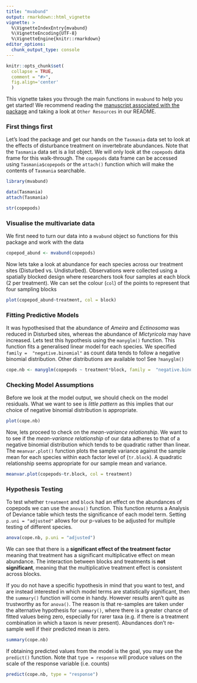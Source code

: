 ```yaml
---
title: "mvabund"
output: rmarkdown::html_vignette
vignette: >
  %\VignetteIndexEntry{mvabund}
  %\VignetteEncoding{UTF-8}
  %\VignetteEngine{knitr::rmarkdown}
editor_options: 
  chunk_output_type: console
---
```


```r
knitr::opts_chunk$set(
  collapse = TRUE,
  comment = "#>",
  fig.align='center'
  )
```

This vignette takes you through the main functions in `mvabund` to help you get started! We recommend reading the [manuscript associated with the package](https://besjournals.onlinelibrary.wiley.com/doi/10.1111/j.2041-210X.2012.00190.x) and taking a look at `Other Resources` in our README.

### First things first

Let's load the package and get our hands on the `Tasmania` data set to look at the effects of disturbance treatment on invertebrate abundances. Note that the `Tasmania` data set is a list object. We will only look at the `copepods` data frame for this walk-through. The `copepods` data frame can be accessed using `Tasmania$copepods` or the `attach()` function which will make the contents of `Tasmania` searchable. 

```r
library(mvabund)

data(Tasmania) 
attach(Tasmania)

str(copepods) 
```

### Visualise the multivariate data 

We first need to turn our data into a `mvabund` object so functions for this package and work with the data

```r
copepod_abund <- mvabund(copepods)
```

Now lets take a look at abundance for each species across our treatment sites (Disturbed vs. Undisturbed). Observations were collected using a spatially blocked design where researchers took four samples at each block (2 per treatment). We can set the colour (`col`) of the points to represent that four sampling blocks

```r
plot(copepod_abund~treatment, col = block)
```

### Fitting Predictive Models

It was hypothesised that the abundance of *Ameira* and *Ectinosoma* was reduced in Disturbed sites, whereas the abundance of *Mictyricola* may have increased. Lets test this hypothesis using the `manyglm()` function. This function fits a generalised linear model for each species. We specified `family =  "negative.binomial"` as count data tends to follow a negative binomial distribution. Other distributions are available too! See `?manyglm()`

```r
cope.nb <- manyglm(copepods ~ treatment*block, family =  "negative.binomial")
```

### Checking Model Assumptions

Before we look at the model output, we should check on the model residuals. What we want to see is *little pattern* as this implies that our choice of negative binomial distribution is appropriate. 

```r
plot(cope.nb)
```

Now, lets proceed to check on the *mean-variance relationship*. We want to to see if the *mean-variance relationship* of our data adheres to that of a negative binomial distribution which tends to be quadratic rather than linear. The `meanvar.plot()` function plots the sample variance against the sample mean for each species within each factor level of (`tr.block`). A quadratic relationship seems appropriate for our sample mean and variance.

```r
meanvar.plot(copepods~tr.block, col = treatment)
```

### Hypothesis Testing

To test whether `treatment` and `block` had an effect on the abundances of copepods we can use the `anova()` function. This function returns a Analysis of Deviance table which tests the significance of each model term. Setting `p.uni = "adjusted"` allows for our p-values to be adjusted for multiple testing of different species. 

```r
anova(cope.nb, p.uni = "adjusted")
```

We can see that there is a **significant effect of the treatment factor** meaning that treatment has a significant multiplicative effect on mean abundance. The interaction between blocks and treatments is **not significant**, meaning that the multiplicative treatment effect is consistent across blocks. 

If you do not have a specific hypothesis in mind that you want to test, and are instead interested in which model terms are statistically significant, then the `summary()` function will come in handy. However  results aren’t quite as trustworthy as for `anova()`. The reason is that re-samples are taken under the alternative hypothesis for `summary()`, where there is a greater chance of fitted values being zero, especially for rarer taxa (e.g. if there is a treatment combination in which a taxon is never present). Abundances don’t re-sample well if their predicted mean is zero.

```r
summary(cope.nb) 
```

If obtaining predicted values from the model is the goal, you may use the `predict()` function. Note that `type = response` will produce values on the scale of the response variable (i.e. counts)

```r
predict(cope.nb, type = "response") 
```

